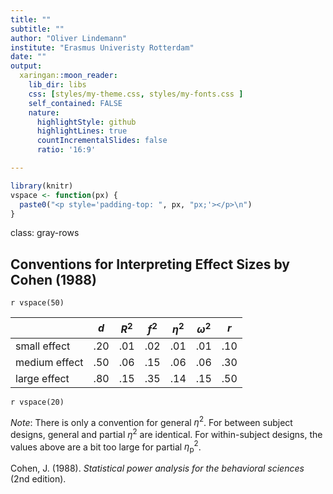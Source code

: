 ```yaml
---
title: ""
subtitle: ""
author: "Oliver Lindemann"
institute: "Erasmus Univeristy Rotterdam"
date: ""
output:
  xaringan::moon_reader:
    lib_dir: libs
    css: [styles/my-theme.css, styles/my-fonts.css ]
    self_contained: FALSE
    nature:
      highlightStyle: github
      highlightLines: true
      countIncrementalSlides: false
      ratio: '16:9'

---
```


```r
library(knitr)
vspace <- function(px) {
  paste0("<p style='padding-top: ", px, "px;'></p>\n")
}
```

class: gray-rows

## Conventions for Interpreting Effect Sizes by Cohen (1988)

`r vspace(50)`

|               | $d$ | $R^2$ | $f^2$ | $\eta^2$ | $\omega^2$ | $r$ |
| ------------- | --- | ----- | ----- | -------- | ---------- | --- |
| small effect  | .20 | .01   | .02   | .01      | .01        | .10 |
| medium effect | .50 | .06   | .15   | .06      | .06        | .30 |
| large effect  | .80 | .15   | .35   | .14      | .15        | .50 |

`r vspace(20)`


\footnotesize 
*Note*: There is only a convention for general $\eta^2$. For between subject designs, general and partial $\eta^2$ are identical. For within-subject designs, the values above are a bit too large for partial $\eta_\text{p}^2$.

Cohen, J. (1988). *Statistical power analysis for the behavioral sciences* (2nd edition).
